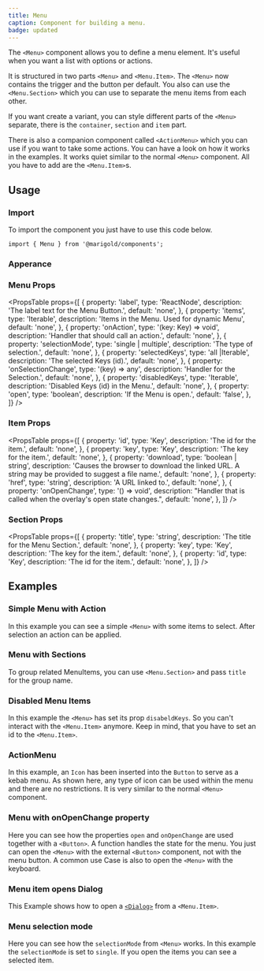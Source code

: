 ```yaml
---
title: Menu
caption: Component for building a menu.
badge: updated
---
```


The `<Menu>` component allows you to define a menu element. It's useful when you want a list with options or actions.

It is structured in two parts `<Menu>` and `<Menu.Item>`. The `<Menu>` now contains the trigger and the button per default. You also can use the `<Menu.Section>` which you can use to separate the menu items from each other.

If you want create a variant, you can style different parts of the `<Menu>` separate, there is the `container`, `section` and `item` part.

There is also a companion component called `<ActionMenu>` which you can use if you want to take some actions. You can have a look on how it works in the examples. It works quiet similar to the normal `<Menu>` component. All you have to add are the `<Menu.Item>`s.

## Usage

### Import

To import the component you just have to use this code below.

```tsx
import { Menu } from '@marigold/components';
```

### Apperance

<AppearanceTable component={title} />

### Menu Props

<PropsTable
  props={[
    {
      property: 'label',
      type: 'ReactNode',
      description: 'The label text for the Menu Button.',
      default: 'none',
    },
    {
      property: 'items',
      type: 'Iterable<T>',
      description: 'Items in the Menu. Used for dynamic Menu',
      default: 'none',
    },
    {
      property: 'onAction',
      type: '(key: Key) => void',
      description: 'Handler that should call an action.',
      default: 'none',
    },
    {
      property: 'selectionMode',
      type: 'single | multiple',
      description: 'The type of selection.',
      default: 'none',
    },
    {
      property: 'selectedKeys',
      type: 'all |Iterable<Key>',
      description: 'The selected Keys (id).',
      default: 'none',
    },
    {
      property: 'onSelectionChange',
      type: '(key) => any',
      description: 'Handler for the Selection.',
      default: 'none',
    },
    {
      property: 'disabledKeys',
      type: 'Iterable<Key>',
      description: 'Disabled Keys (id) in the Menu.',
      default: 'none',
    },
    {
      property: 'open',
      type: 'boolean',
      description: 'If the Menu is open.',
      default: 'false',
    },
  ]}
/>

### Item Props

<PropsTable
  props={[
    {
      property: 'id',
      type: 'Key',
      description: 'The id for the item.',
      default: 'none',
    },
    {
      property: 'key',
      type: 'Key',
      description: 'The key for the item.',
      default: 'none',
    },
    {
      property: 'download',
      type: 'boolean | string',
      description:
        'Causes the browser to download the linked URL. A string may be provided to suggest a file name.',
      default: 'none',
    },
    {
      property: 'href',
      type: 'string',
      description: 'A URL linked to.',
      default: 'none',
    },
    {
      property: 'onOpenChange',
      type: '() => void',
      description:
        "Handler that is called when the overlay's open state changes.",
      default: 'none',
    },
  ]}
/>

### Section Props

<PropsTable
  props={[
    {
      property: 'title',
      type: 'string',
      description: 'The title for the Menu Section.',
      default: 'none',
    },
    {
      property: 'key',
      type: 'Key',
      description: 'The key for the item.',
      default: 'none',
    },
    {
      property: 'id',
      type: 'Key',
      description: 'The id for the item.',
      default: 'none',
    },
  ]}
/>

## Examples

### Simple Menu with Action

In this example you can see a simple `<Menu>` with some items to select. After selection an action can be applied.

<ComponentDemo file="./menu-action.demo.tsx" />

### Menu with Sections

To group related MenuItems, you can use `<Menu.Section>` and pass `title` for the group name.

<ComponentDemo file="./menu-section.demo.tsx" />

### Disabled Menu Items

In this example the `<Menu>` has set its prop `disabeldKeys`. So you can't interact with the `<Menu.Item>` anymore. Keep in mind, that you have to set an id to the `<Menu.Item>`.

<ComponentDemo file="./menu-disabled.demo.tsx" />

### ActionMenu

In this example, an `Icon` has been inserted into the `Button` to serve as a kebab menu.
As shown here, any type of icon can be used within the menu and there are no restrictions.
It is very similar to the normal `<Menu>` component.

<ComponentDemo file="./kebab-menu.demo.tsx" />

### Menu with onOpenChange property

Here you can see how the properties `open` and `onOpenChange` are used together with a `<Button>`. A function handles the state for the menu. You just can open the `<Menu>` with the external `<Button>` component, not with the menu button.
A common use Case is also to open the `<Menu>` with the keyboard.

<ComponentDemo file="./menu-open.demo.tsx" />

### Menu item opens Dialog

This Example shows how to open a [`<Dialog>`](/components/dialog/) from a `<Menu.Item>`.

<ComponentDemo file="./menu-open-dialog.demo.tsx" />

### Menu selection mode

Here you can see how the `selectionMode` from `<Menu>` works. In this example the `selectionMode` is set to `single`. If you open the items you can see a selected item.

<ComponentDemo file="./menu-selection.demo.tsx" />
